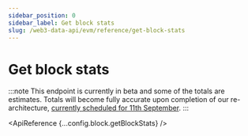 ```yaml
---
sidebar_position: 0
sidebar_label: Get block stats
slug: /web3-data-api/evm/reference/get-block-stats
---
```



# Get block stats

:::note
This endpoint is currently in beta and some of the totals are estimates. Totals will become fully accurate upon completion of our re-architecture, [currently scheduled for 11th September](https://docs.moralis.io/changelog/essential-api-changes).
:::

<ApiReference {...config.block.getBlockStats} />
